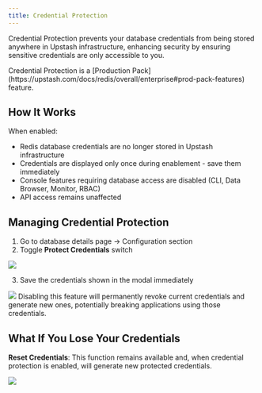 ```yaml
---
title: Credential Protection
---
```


Credential Protection prevents your database credentials from being stored anywhere in Upstash infrastructure, enhancing security by ensuring sensitive credentials are only accessible to you.

<Note>
  Credential Protection is a [Production
  Pack](https://upstash.com/docs/redis/overall/enterprise#prod-pack-features)
  feature.
</Note>

## How It Works

When enabled:

- Redis database credentials are no longer stored in Upstash infrastructure
- Credentials are displayed only once during enablement - save them immediately
- Console features requiring database access are disabled (CLI, Data Browser, Monitor, RBAC)
- API access remains unaffected

## Managing Credential Protection

1. Go to database details page → Configuration section
2. Toggle **Protect Credentials** switch

<Frame>
  <img src="/img/credential-protection/activate-protect-credentials.png" />
</Frame>

3. Save the credentials shown in the modal immediately

<Frame>
  <img src="/img/credential-protection/save-credentials.png" />
</Frame>

<Warning>
  Disabling this feature will permanently revoke current credentials and
  generate new ones, potentially breaking applications using those credentials.
</Warning>

## What If You Lose Your Credentials

**Reset Credentials**: This function remains available and, when credential protection is enabled, will generate new protected credentials.

<Frame>
  <img src="/img/credential-protection/reset-credentials.png" />
</Frame>
